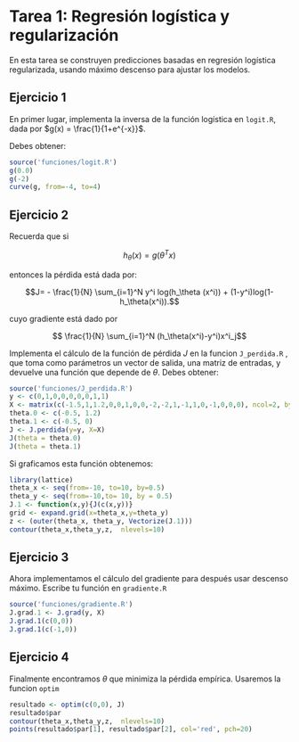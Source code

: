 Tarea 1: Regresión logística y regularización 
=============================================

En esta tarea se construyen predicciones basadas en regresión logística
regularizada, usando máximo descenso para ajustar los modelos.

## Ejercicio 1
En primer lugar, implementa la inversa de la función logística en `logit.R`, dada por $g(x) = \frac{1}{1+e^{-x}}$. 

Debes obtener:

```r
source('funciones/logit.R')
g(0.0)
g(-2)
curve(g, from=-4, to=4)
```

## Ejercicio 2

Recuerda que si

$$h_\theta(x) = g(\theta^T x)$$ 

entonces la pérdida está dada por:

$$J= - \frac{1}{N} \sum_{i=1}^N y^i log(h_\theta (x^i)) + (1-y^i)log(1-h_\theta(x^i)).$$

cuyo gradiente está dado por

$$ \frac{1}{N} \sum_{i=1}^N (h_\theta(x^i)-y^i)x^i_j$$


Implementa el cálculo de la función de pérdida $J$ en la funcion `J_perdida.R` , que toma como parámetros un vector de salida, una matriz de entradas, y devuelve una función que depende de $\theta$. Debes obtener:

```r
source('funciones/J_perdida.R')
y <- c(0,1,0,0,0,0,0,1,1)
X <- matrix(c(-1.5,1,1.2,0,0,1,0,0,-2,-2,1,-1,1,0,-1,0,0,0), ncol=2, byrow=TRUE)
theta.0 <- c(-0.5, 1.2)
theta.1 <- c(-0.5, 0)
J <- J.perdida(y=y, X=X)
J(theta = theta.0)
J(theta = theta.1)
```

Si graficamos esta función obtenemos:

```r
library(lattice)
theta_x <- seq(from=-10, to=10, by=0.5)
theta_y <- seq(from=-10,to= 10, by = 0.5)
J.1 <- function(x,y){J(c(x,y))}
grid <- expand.grid(x=theta_x,y=theta_y)
z <- (outer(theta_x, theta_y, Vectorize(J.1)))
contour(theta_x,theta_y,z,  nlevels=10)
```

## Ejercicio 3

Ahora implementamos el cálculo del gradiente para después usar descenso máximo. Escribe tu función en `gradiente.R`

```r
source('funciones/gradiente.R')
J.grad.1 <- J.grad(y, X)
J.grad.1(c(0,0))
J.grad.1(c(-1,0))
```

## Ejercicio 4

Finalmente encontramos $\theta$ que minimiza la pérdida empírica. Usaremos la funcion `optim`

```r
resultado <- optim(c(0,0), J)
resultado$par
contour(theta_x,theta_y,z,  nlevels=10)
points(resultado$par[1], resultado$par[2], col='red', pch=20)
```